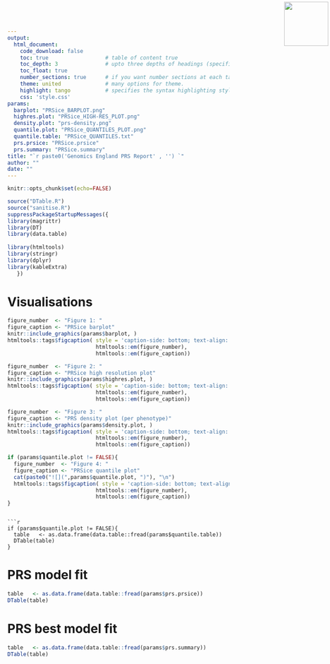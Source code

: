```yaml
---
output: 
  html_document:
    code_download: false
    toc: true                  # table of content true
    toc_depth: 3               # upto three depths of headings (specified by #, ## and ###)
    toc_float: true
    number_sections: true      # if you want number sections at each table header
    theme: united              # many options for theme.
    highlight: tango           # specifies the syntax highlighting style
    css: 'style.css'
params:
  barplot: "PRSice_BARPLOT.png"
  highres.plot: "PRSice_HIGH-RES_PLOT.png"
  density.plot: "prs-density.png"
  quantile.plot: "PRSice_QUANTILES_PLOT.png"
  quantile.table: "PRSice_QUANTILES.txt"
  prs.prsice: "PRSice.prsice"
  prs.summary: "PRSice.summary"
title: "`r paste0('Genomics England PRS Report' , '') `"
author: ""
date: ""
---
```




<img src="logo.png" width=100 style="position:absolute;top:4px;bottom:4px;right:4px;" />

```r
knitr::opts_chunk$set(echo=FALSE)
```

```r
source("DTable.R")
source("sanitise.R")
suppressPackageStartupMessages({
library(magrittr)
library(DT)
library(data.table)
  
library(htmltools)
library(stringr)
library(dplyr)
library(kableExtra)
   })
```



# Visualisations

```r
figure_number  <- "Figure 1: "
figure_caption <- "PRSice barplot"
knitr::include_graphics(params$barplot, )
htmltools::tags$figcaption( style = 'caption-side: bottom; text-align: center; font-size: 85%%; color: #71879d',
                            htmltools::em(figure_number),
                            htmltools::em(figure_caption))
```

```r
figure_number  <- "Figure 2: " 
figure_caption <- "PRSice high resolution plot"
knitr::include_graphics(params$highres.plot, )
htmltools::tags$figcaption( style = 'caption-side: bottom; text-align: center; font-size: 85%%; color: #71879d',
                            htmltools::em(figure_number), 
                            htmltools::em(figure_caption))
```

```r
figure_number  <- "Figure 3: " 
figure_caption <- "PRS density plot (per phenotype)"
knitr::include_graphics(params$density.plot, )
htmltools::tags$figcaption( style = 'caption-side: bottom; text-align: center; font-size: 85%%; color: #71879d',
                            htmltools::em(figure_number), 
                            htmltools::em(figure_caption))
```

```r
if (params$quantile.plot != FALSE){
  figure_number  <- "Figure 4: " 
  figure_caption <- "PRSice quantile plot"
  cat(paste0("![](",params$quantile.plot, ")"), "\n")
  htmltools::tags$figcaption( style = 'caption-side: bottom; text-align: center; font-size: 85%%; color: #71879d',
                            htmltools::em(figure_number), 
                            htmltools::em(figure_caption))
}
```


```

```r
if (params$quantile.plot != FALSE){
  table   <- as.data.frame(data.table::fread(params$quantile.table))
  DTable(table)
}
```

# PRS model fit

```r
table   <- as.data.frame(data.table::fread(params$prs.prsice))
DTable(table)
```

# PRS best model fit

```r
table   <- as.data.frame(data.table::fread(params$prs.summary))
DTable(table)
```
